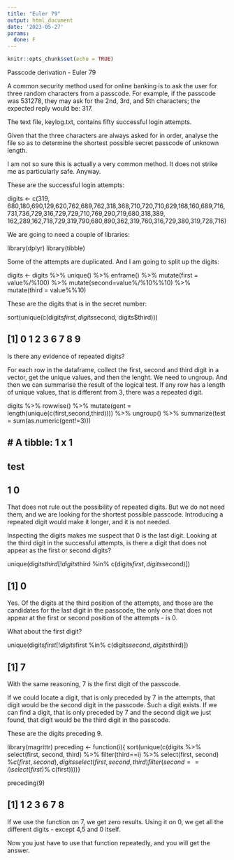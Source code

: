 ```yaml
---
title: "Euler 79"
output: html_document
date: '2023-05-27'
params:
  done: F
---
```


```r
knitr::opts_chunk$set(echo = TRUE)
```

Passcode derivation - Euler 79

A common security method used for online banking is to ask the user for three random characters from a passcode. For example, if the passcode was 531278, they may ask for the 2nd, 3rd, and 5th characters; the expected reply would be: 317.

The text file, keylog.txt, contains fifty successful login attempts.

Given that the three characters are always asked for in order, analyse the file so as to determine the shortest possible secret passcode of unknown length.

I am not so sure this is actually a very common method. It does not strike me as particularly safe. Anyway.

These are the successful login attempts:

digits <- c(319, 680,180,690,129,620,762,689,762,318,368,710,720,710,629,168,160,689,716,731,736,729,316,729,729,710,769,290,719,680,318,389,
162,289,162,718,729,319,790,680,890,362,319,760,316,729,380,319,728,716)


We are going to need a couple of libraries:

library(dplyr)
library(tibble)


Some of the attempts are duplicated. And I am going to split up the digits:

digits <- digits %>% 
  unique() %>% 
  enframe() %>% 
  mutate(first = value%/%100) %>% 
  mutate(second=value%/%10%%10) %>% 
  mutate(third = value%%10) 


These are the digits that is in the secret number:

sort(unique(c(digits$first, digits$second, digits$third)))

## [1] 0 1 2 3 6 7 8 9


Is there any evidence of repeated digits?

For each row in the dataframe, collect the first, second and third digit in a vector, get the unique values, and then the lenght.
We need to ungroup. And then we can summarise the result of the logical test. If any row has a length of unique values, that is different from 3, there
was a repeated digit.

digits %>% 
  rowwise() %>% 
  mutate(gent = length(unique(c(first,second,third)))) %>% 
  ungroup() %>% 
  summarize(test = sum(as.numeric(gent!=3)))

## # A tibble: 1 x 1
##    test
##   <dbl>
## 1     0


That does not rule out the possibility of repeated digits. But we do not need them, and we are looking for the shortest possible passcode. Introducing a
repeated digit would make it longer, and it is not needed.

Inspecting the digits makes me suspect that 0 is the last digit. Looking at the third digit in the successful attempts, is there a digit that does not
appear as the first or second digits?

unique(digits$third[!digits$third %in% c(digits$first, digits$second)])

## [1] 0


Yes. Of the digits at the third position of the attempts, and those are the candidates for the last digit in the passcode, the only one that does not appear at the first or second position of the attempts - is 0.

What about the first digit?

unique(digits$first[!digits$first %in% c(digits$second, digits$third)])

## [1] 7


With the same reasoning, 7 is the first digit of the passcode.

If we could locate a digit, that is only preceded by 7 in the attempts, that digit would be the second digit in the passcode.
Such a digit exists. If we can find a digit, that is only preceded by 7 and the second digit we just found, that digit would be the third digit in the passcode.

These are the digits preceding 9.

library(magrittr)
preceding <- function(i){
sort(unique(c(digits %>% 
  select(first, second, third) %>% 
  filter(third==i)  %>% 
  select(first, second) %$% 
  c(first, second), 
digits %>% 
  select(first, second, third) %>% 
  filter(second==i)  %>% 
  select(first) %$% 
  c(first))))}

preceding(9)

## [1] 1 2 3 6 7 8


If we use the function on 7, we get zero results. Using it on 0, we get all the different digits - except 4,5 and 0 itself.

Now you just have to use that function repeatedly, and you will get the answer.